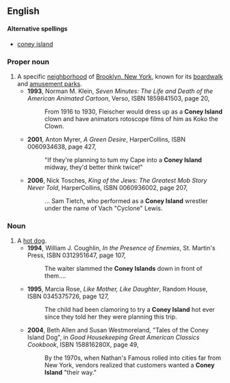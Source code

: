 {{wikipedia}}
==English==
====Alternative spellings====
*{{i-c|noun, hot dog}} [[coney island]]
===Proper noun===
{{en-noun|-}}
#A specific [[neighborhood]] of [[w:Brooklyn|Brooklyn, New York]], known for its [[boardwalk]] and [[amusement park]]s.
#*'''1993''', Norman M. Klein, ''Seven Minutes: The Life and Death of the American Animated Cartoon'', Verso, ISBN 1859841503, page 20,
#*:From 1916 to 1930, Fleischer would dress up as a '''Coney Island''' clown and have animators rotoscope films of him as Koko the Clown.
#*'''2001''', Anton Myrer, ''A Green Desire'', HarperCollins, ISBN 0060934638, page 427,
#*:"If they're planning to tum my Cape into a '''Coney Island''' midway, they'd better think twice!"
#*'''2006''', Nick Tosches, ''King of the Jews: The Greatest Mob Story Never Told'', HarperCollins, ISBN 0060936002, page 207,
#*:... Sam Tietch, who performed as a '''Coney Island''' wrestler under the name of Vach "Cyclone" Lewis.
===Noun===
{{en-noun|s}}
#A [[hot dog]].
#*'''1994''', William J. Coughlin, ''In the Presence of Enemies'', St. Martin's Press, ISBN 0312951647, page 107,
#*:The waiter slammed the '''Coney Islands''' down in front of them....
#*'''1995''', Marcia Rose, ''Like Mother, Like Daughter'', Random House, ISBN 0345375726, page 127,
#*:The child had been clamoring to try a '''Coney Island''' hot ever since they told her they were planning this trip.
#*'''2004''', Beth Allen and Susan Westmoreland, "Tales of the Coney Island Dog", in ''Good Housekeeping Great American Classics Cookbook'', ISBN 158816280X, page 49,
#*:By the 1970s, when Nathan's Famous rolled into cities far from New York, vendors realized that customers wanted a '''Coney Island''' "their way."